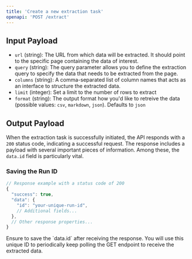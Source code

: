 ```yaml
---
title: 'Create a new extraction task'
openapi: 'POST /extract'
---
```



## Input Payload
- `url` (string): The URL from which data will be extracted. It should point to the specific page containing the data of interest.
- `query` (string): The query parameter allows you to define the extraction query to specify the data that needs to be extracted from the page.
- `columns` (string): A comma-separated list of column names that acts as an interface to structure the extracted data.
- `limit` (integer): Set a limit to the number of rows to extract
- `format` (string): The output format how you'd like to retreive the data (possible values: `csv`, `markdown`, `json`). Defaults to `json`

## Output Payload

When the extraction task is successfully initiated, the API responds with a `200` status code, indicating a successful request. The response includes a payload with several important pieces of information. Among these, the `data.id` field is particularly vital.

### Saving the Run ID

```javascript
// Response example with a status code of 200
{
  "success": true,
  "data": {
    "id": "your-unique-run-id",
    // Additional fields...
  },
  // Other response properties...
}
```

<Note>
  Ensure to save the `data.id` after receiving the response.
  You will use this unique ID to periodically keep polling the GET endpoint to receive the extracted data.
</Note>
